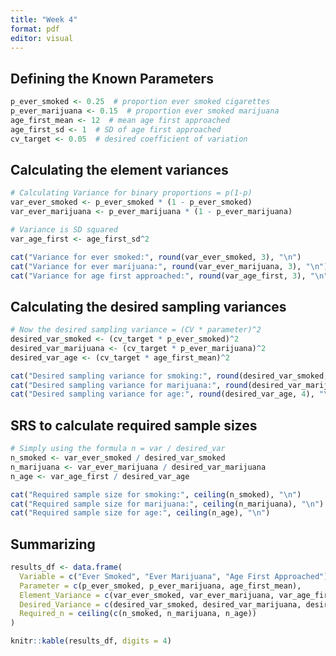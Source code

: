 ```yaml
---
title: "Week 4"
format: pdf
editor: visual
---
```


##  Defining the Known Parameters
```r
p_ever_smoked <- 0.25  # proportion ever smoked cigarettes
p_ever_marijuana <- 0.15  # proportion ever smoked marijuana
age_first_mean <- 12  # mean age first approached
age_first_sd <- 1  # SD of age first approached
cv_target <- 0.05  # desired coefficient of variation
```

## Calculating the element variances
```r
# Calculating Variance for binary proportions = p(1-p)
var_ever_smoked <- p_ever_smoked * (1 - p_ever_smoked)
var_ever_marijuana <- p_ever_marijuana * (1 - p_ever_marijuana)

# Variance is SD squared
var_age_first <- age_first_sd^2

cat("Variance for ever smoked:", round(var_ever_smoked, 3), "\n")
cat("Variance for ever marijuana:", round(var_ever_marijuana, 3), "\n")
cat("Variance for age first approached:", round(var_age_first, 3), "\n")
```

## Calculating the desired sampling variances

```r
# Now the desired sampling variance = (CV * parameter)^2
desired_var_smoked <- (cv_target * p_ever_smoked)^2
desired_var_marijuana <- (cv_target * p_ever_marijuana)^2
desired_var_age <- (cv_target * age_first_mean)^2

cat("Desired sampling variance for smoking:", round(desired_var_smoked, 4), "\n")
cat("Desired sampling variance for marijuana:", round(desired_var_marijuana, 4), "\n")
cat("Desired sampling variance for age:", round(desired_var_age, 4), "\n")
```


## SRS to calculate required sample sizes

```r
# Simply using the formula n = var / desired_var
n_smoked <- var_ever_smoked / desired_var_smoked
n_marijuana <- var_ever_marijuana / desired_var_marijuana
n_age <- var_age_first / desired_var_age

cat("Required sample size for smoking:", ceiling(n_smoked), "\n")
cat("Required sample size for marijuana:", ceiling(n_marijuana), "\n")
cat("Required sample size for age:", ceiling(n_age), "\n")
```

## Summarizing

```r
results_df <- data.frame(
  Variable = c("Ever Smoked", "Ever Marijuana", "Age First Approached"),
  Parameter = c(p_ever_smoked, p_ever_marijuana, age_first_mean),
  Element_Variance = c(var_ever_smoked, var_ever_marijuana, var_age_first),
  Desired_Variance = c(desired_var_smoked, desired_var_marijuana, desired_var_age),
  Required_n = ceiling(c(n_smoked, n_marijuana, n_age))
)

knitr::kable(results_df, digits = 4)
```